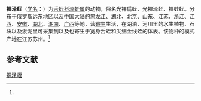 {{Speciesbox
| name = 裸泽蛭
| status = 
| status_system = 
| image = 
| genus = Helobdella
| species = nuda
| authority = (Moore, 1924)<ref name='id10258'>{{cite web| url =http://www.bioinfo.cn/db05/BjdwSpecies.php?action=view&id=10258| title =裸泽蛭| work =《中国动物物种编目数据库》| publisher =中国科学院微生物研究所| author =中国科学院动物研究所| accessdate =2009-04-16| deadurl =yes| archiveurl =https://web.archive.org/web/20160305102008/http://www.bioinfo.cn/db05/BjdwSpecies.php?action=view&id=10258| archivedate =2016-03-05| df =}}</ref>
}}

'''裸泽蛭'''（[[学名|学名]]：{{lang|la|''Helobdella nuda''}}）为[[舌蛭科|舌蛭科]][[泽蛭属|泽蛭属]]的动物，俗名光裸扁蛭、光裸泽蛭、裸蛙蛭。分布于俄罗斯远东地区以及[[中国大陆|中国大陆]]的[[黑龙江|黑龙江]]、[[湖北|湖北]]、[[北京|北京]]、[[山东|山东]]、[[江苏|江苏]]、[[浙江|浙江]]、[[江西|江西]]、[[安徽|安徽]]、[[湖北|湖北]]、[[湖南|湖南]]、[[广西|广西]]等地，营[[寄生|寄生]]生活，在湖泊、河川里的水生植物、石块以及淤泥里可采集到以及也寄生于宽身舌蛭和尖细金线蛭的体表。该物种的模式产地在江苏苏州。<ref name='id10258'/>

== 参考文献 ==
{{reflist}}

{{Wikispecies|Helobdella nuda}}

[[Category:泽蛭属|裸泽蛭]]


{{环节动物小作品}}